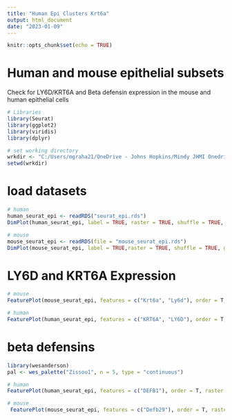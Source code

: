 ---
title: "Human Epi Clusters Krt6a"
output: html_document
date: "2023-01-09"
---

```{r setup, include=FALSE}
knitr::opts_chunk$set(echo = TRUE)
```

# Human and mouse epithelial subsets
Check for LY6D/KRT6A and Beta defensin expression in the mouse and human epithelial cells
```{r}

# Libraries
library(Seurat)
library(ggplot2)
library(viridis)
library(dplyr)

# set working directory
wrkdir <- "C:/Users/mgraha21/OneDrive - Johns Hopkins/Mindy JHMI Onedrive/MYC prostate scRNAseq/Manuscript Version of Analysis/Github uploads" #update specific to user
setwd(wrkdir)
```

# load datasets
```{r}
# human
human_seurat_epi <- readRDS("seurat_epi.rds")
DimPlot(human_seurat_epi, label = TRUE, raster = TRUE, shuffle = TRUE, group.by = "epithelial_groups", label.size = 5) + NoLegend() + ggtitle("Human Epithelial Clusters") + theme(plot.title = element_text(hjust = 0.5))

# mouse
mouse_seurat_epi <- readRDS(file = "mouse_seurat_epi.rds")
DimPlot(mouse_seurat_epi, label = TRUE,raster = TRUE, shuffle = TRUE, group.by = "Epi_clusters", label.size = 5) + NoLegend() + ggtitle("Mouse Epithelial Clusters") + theme(plot.title = element_text(hjust = 0.5))
```

# LY6D and KRT6A Expression
```{r}
# mouse
FeaturePlot(mouse_seurat_epi, features = c("Krt6a", "Ly6d"), order = T, min.cutoff = "q1",max.cutoff = "q99", blend = T, cols = c("light grey", "#219ebc", "#ffb703"), blend.threshold = 0, raster = FALSE) & NoAxes()

# human
FeaturePlot(human_seurat_epi, features = c("KRT6A", "LY6D"), order = T, min.cutoff = "q1",max.cutoff = "q99", blend = T, cols = c("light grey", "#219ebc", "#ffb703"), blend.threshold = 0, raster = FALSE) & NoAxes()
```

# beta defensins
```{r}
library(wesanderson)
pal <- wes_palette("Zissou1", n = 5, type = "continuous")

# human
FeaturePlot(human_seurat_epi, features = c("DEFB1"), order = T, raster = FALSE) + NoAxes() + scale_color_gradientn(colors = pal) + NoAxes()

# mouse
 FeaturePlot(mouse_seurat_epi, features = c("Defb29"), order = T, raster = FALSE) + NoAxes() + scale_color_gradientn(colors = pal) + NoAxes()
```
